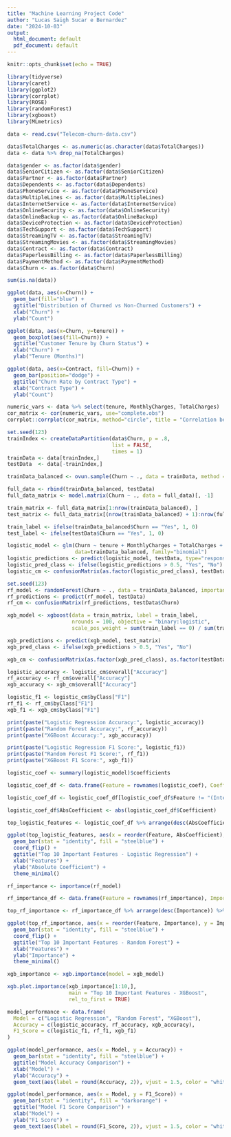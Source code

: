 ---
title: "Machine Learning Project Code"
author: "Lucas Saigh Sucar e Bernardez"
date: "2024-10-03"
output:
  html_document: default
  pdf_document: default
---

```{r setup, include=FALSE}
knitr::opts_chunk$set(echo = TRUE)
```

```{r}
library(tidyverse)
library(caret)
library(ggplot2)
library(corrplot)
library(ROSE)
library(randomForest)
library(xgboost)
library(MLmetrics)

data <- read.csv("Telecom-churn-data.csv")
```

```{r}
data$TotalCharges <- as.numeric(as.character(data$TotalCharges))
data <- data %>% drop_na(TotalCharges)

data$gender <- as.factor(data$gender)
data$SeniorCitizen <- as.factor(data$SeniorCitizen)
data$Partner <- as.factor(data$Partner)
data$Dependents <- as.factor(data$Dependents)
data$PhoneService <- as.factor(data$PhoneService)
data$MultipleLines <- as.factor(data$MultipleLines)
data$InternetService <- as.factor(data$InternetService)
data$OnlineSecurity <- as.factor(data$OnlineSecurity)
data$OnlineBackup <- as.factor(data$OnlineBackup)
data$DeviceProtection <- as.factor(data$DeviceProtection)
data$TechSupport <- as.factor(data$TechSupport)
data$StreamingTV <- as.factor(data$StreamingTV)
data$StreamingMovies <- as.factor(data$StreamingMovies)
data$Contract <- as.factor(data$Contract)
data$PaperlessBilling <- as.factor(data$PaperlessBilling)
data$PaymentMethod <- as.factor(data$PaymentMethod)
data$Churn <- as.factor(data$Churn)

sum(is.na(data))
```

```{r}
ggplot(data, aes(x=Churn)) + 
  geom_bar(fill="blue") + 
  ggtitle("Distribution of Churned vs Non-Churned Customers") +
  xlab("Churn") + 
  ylab("Count")

ggplot(data, aes(x=Churn, y=tenure)) + 
  geom_boxplot(aes(fill=Churn)) + 
  ggtitle("Customer Tenure by Churn Status") + 
  xlab("Churn") + 
  ylab("Tenure (Months)")

ggplot(data, aes(x=Contract, fill=Churn)) + 
  geom_bar(position="dodge") + 
  ggtitle("Churn Rate by Contract Type") +
  xlab("Contract Type") + 
  ylab("Count")
```

```{r}
numeric_vars <- data %>% select(tenure, MonthlyCharges, TotalCharges)
cor_matrix <- cor(numeric_vars, use="complete.obs")
corrplot::corrplot(cor_matrix, method="circle", title = "Correlation between Numerical Variables")
```

```{r}
set.seed(123)
trainIndex <- createDataPartition(data$Churn, p = .8, 
                                  list = FALSE, 
                                  times = 1)
trainData <- data[trainIndex,]
testData  <- data[-trainIndex,]

trainData_balanced <- ovun.sample(Churn ~ ., data = trainData, method = "over", N = nrow(trainData))$data

full_data <- rbind(trainData_balanced, testData)
full_data_matrix <- model.matrix(Churn ~ ., data = full_data)[, -1]

train_matrix <- full_data_matrix[1:nrow(trainData_balanced), ]
test_matrix <- full_data_matrix[(nrow(trainData_balanced) + 1):nrow(full_data), ]

train_label <- ifelse(trainData_balanced$Churn == "Yes", 1, 0)
test_label <- ifelse(testData$Churn == "Yes", 1, 0)
```

```{r}
logistic_model <- glm(Churn ~ tenure + MonthlyCharges + TotalCharges + Contract + PaymentMethod, 
                      data=trainData_balanced, family="binomial")
logistic_predictions <- predict(logistic_model, testData, type="response")
logistic_pred_class <- ifelse(logistic_predictions > 0.5, "Yes", "No")
logistic_cm <- confusionMatrix(as.factor(logistic_pred_class), testData$Churn)
```

```{r}
set.seed(123)
rf_model <- randomForest(Churn ~ ., data = trainData_balanced, importance = TRUE)
rf_predictions <- predict(rf_model, testData)
rf_cm <- confusionMatrix(rf_predictions, testData$Churn)
```

```{r}
xgb_model <- xgboost(data = train_matrix, label = train_label, 
                     nrounds = 100, objective = "binary:logistic", 
                     scale_pos_weight = sum(train_label == 0) / sum(train_label == 1))

xgb_predictions <- predict(xgb_model, test_matrix)
xgb_pred_class <- ifelse(xgb_predictions > 0.5, "Yes", "No")

xgb_cm <- confusionMatrix(as.factor(xgb_pred_class), as.factor(testData$Churn))
```

```{r}
logistic_accuracy <- logistic_cm$overall["Accuracy"]
rf_accuracy <- rf_cm$overall["Accuracy"]
xgb_accuracy <- xgb_cm$overall["Accuracy"]

logistic_f1 <- logistic_cm$byClass["F1"]
rf_f1 <- rf_cm$byClass["F1"]
xgb_f1 <- xgb_cm$byClass["F1"]
```

```{r}
print(paste("Logistic Regression Accuracy:", logistic_accuracy))
print(paste("Random Forest Accuracy:", rf_accuracy))
print(paste("XGBoost Accuracy:", xgb_accuracy))

print(paste("Logistic Regression F1 Score:", logistic_f1))
print(paste("Random Forest F1 Score:", rf_f1))
print(paste("XGBoost F1 Score:", xgb_f1))
```

```{r}
logistic_coef <- summary(logistic_model)$coefficients

logistic_coef_df <- data.frame(Feature = rownames(logistic_coef), Coefficient = logistic_coef[,1])

logistic_coef_df <- logistic_coef_df[logistic_coef_df$Feature != "(Intercept)", ]

logistic_coef_df$AbsCoefficient <- abs(logistic_coef_df$Coefficient)

top_logistic_features <- logistic_coef_df %>% arrange(desc(AbsCoefficient)) %>% head(10)

ggplot(top_logistic_features, aes(x = reorder(Feature, AbsCoefficient), y = AbsCoefficient)) + 
  geom_bar(stat = "identity", fill = "steelblue") + 
  coord_flip() + 
  ggtitle("Top 10 Important Features - Logistic Regression") + 
  xlab("Features") + 
  ylab("Absolute Coefficient") + 
  theme_minimal()
```


```{r}
rf_importance <- importance(rf_model)

rf_importance_df <- data.frame(Feature = rownames(rf_importance), Importance = rf_importance[,1])

top_rf_importance <- rf_importance_df %>% arrange(desc(Importance)) %>% head(10)

ggplot(top_rf_importance, aes(x = reorder(Feature, Importance), y = Importance)) + 
  geom_bar(stat = "identity", fill = "steelblue") + 
  coord_flip() + 
  ggtitle("Top 10 Important Features - Random Forest") + 
  xlab("Features") + 
  ylab("Importance") + 
  theme_minimal()
```
```{r}
xgb_importance <- xgb.importance(model = xgb_model)

xgb.plot.importance(xgb_importance[1:10,], 
                    main = "Top 10 Important Features - XGBoost", 
                    rel_to_first = TRUE)
```

```{r}
model_performance <- data.frame(
  Model = c("Logistic Regression", "Random Forest", "XGBoost"),
  Accuracy = c(logistic_accuracy, rf_accuracy, xgb_accuracy),
  F1_Score = c(logistic_f1, rf_f1, xgb_f1)
)

ggplot(model_performance, aes(x = Model, y = Accuracy)) + 
  geom_bar(stat = "identity", fill = "steelblue") + 
  ggtitle("Model Accuracy Comparison") +
  xlab("Model") + 
  ylab("Accuracy") + 
  geom_text(aes(label = round(Accuracy, 2)), vjust = 1.5, color = "white", size = 5)

ggplot(model_performance, aes(x = Model, y = F1_Score)) + 
  geom_bar(stat = "identity", fill = "darkorange") + 
  ggtitle("Model F1 Score Comparison") +
  xlab("Model") + 
  ylab("F1 Score") + 
  geom_text(aes(label = round(F1_Score, 2)), vjust = 1.5, color = "white", size = 5)

```

